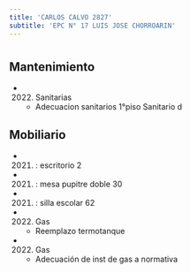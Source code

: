```yaml
---
title: 'CARLOS CALVO 2827'
subtitle: 'EPC N° 17 LUIS JOSE CHORROARIN'
---
```


#


## Mantenimiento

*  (2022) Sanitarias 
    + Adecuacion sanitarios 1°piso Sanitario d


## Mobiliario

*  (2021) : escritorio 2 

*  (2021) : mesa pupitre doble 30 

*  (2021) : silla escolar 62 




*  (2022) Gas 
    + Reemplazo termotanque

*  (2022) Gas 
    + Adecuación de inst de gas a normativa



